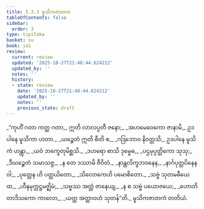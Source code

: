 ```yaml
---
title: 5.3.3 မူသိကဇာတက
tableOfContents: false
sidebar:
  order: 3
type: tipitaka
basket: su
book: ja1
review:
  current: review
  updated: '2025-10-27T21:48:44.624212'
  updated_by: ''
  notes: ''
  history:
  - state: review
    date: '2025-10-27T21:48:44.624212'
    updated_by: ''
    notes: ''
    previous_state: draft
---
```



<ReviewStatus review={frontmatter.review} showDetails={true} />

<HypothesisAnnotation frontmatter={frontmatter} />

<DynamicBreadcrumb />

<Division number="123" book="ja1" e="ch" v="22" p="134">

<Paragraph number="1292" book="ja1">
_“ကုဟိံ ဂတာ ကတ္ထ ဂတာ,_  
ဣတိ လာလပ္ပတီ ဇနော;_  
_အဟမေဝေကော ဇာနာမိ,_  
ဥဒပါနေ မူသိကာ ဟတာ._  

</Paragraph>

</Division>
<Division number="124" book="ja1" e="ch" v="22" p="134">

<Paragraph number="1293" type="verses" book="ja1">
_ယဉ္စေတံ ဣတိ စီတိ စ,_  
_ဂဒြဘောဝ နိဝတ္တသိ;_  
ဥဒပါနေ မူသိကံ ဟန္တွာ,_  
_ယဝံ ဘက္ခေတုမိစ္ဆသိ._  

</Paragraph>

</Division>
<Division number="125" book="ja1" e="ch" v="22" p="134">

<Paragraph number="1294" type="verses" book="ja1">
_ဒဟရော စာသိ ဒုမ္မေဓ,_  
_ပဌမုပ္ပတ္တိကော သုသု;_  
_ဒီဃဉ္စေတံ သမာသဇ္ဇ,_  
_န တေ ဒဿာမိ ဇီဝိတံ._  

</Paragraph>

</Division>
<Division number="126" book="ja1" e="ch" v="22" p="134">

<Paragraph number="1295" type="verses" book="ja1">
_နာန္တလိက္ခဘဝနေန,_  
_နာင်္ဂပုတ္တပိနေန ဝါ;_  
_ပုတ္တေန ဟိ ပတ္ထယိတော,_  
_သိလောကေဟိ ပမောစိတော._  

</Paragraph>

</Division>
<Division number="127" book="ja1" e="ch" v="22" p="134">

<Paragraph number="1296" type="verses" book="ja1">
_သဗ္ဗံ သုတမဓီယေထ,_  
_ဟီနမုက္ကဋ္ဌမဇ္ဈိမံ;_  
_သဗ္ဗဿ အတ္ထံ ဇာနေယျ,_  
_န စ သဗ္ဗံ ပယောဇယေ;_  
_ဟောတိ တာဒိသကော ကာလော,_  
_ယတ္ထ အတ္ထာဝဟံ သုတန်”တိ._  


</Paragraph>
</Division>

<Paragraph number="1297" type="center" book="ja1">
မူသိကဇာတကံ တတိယံ.
</Paragraph>